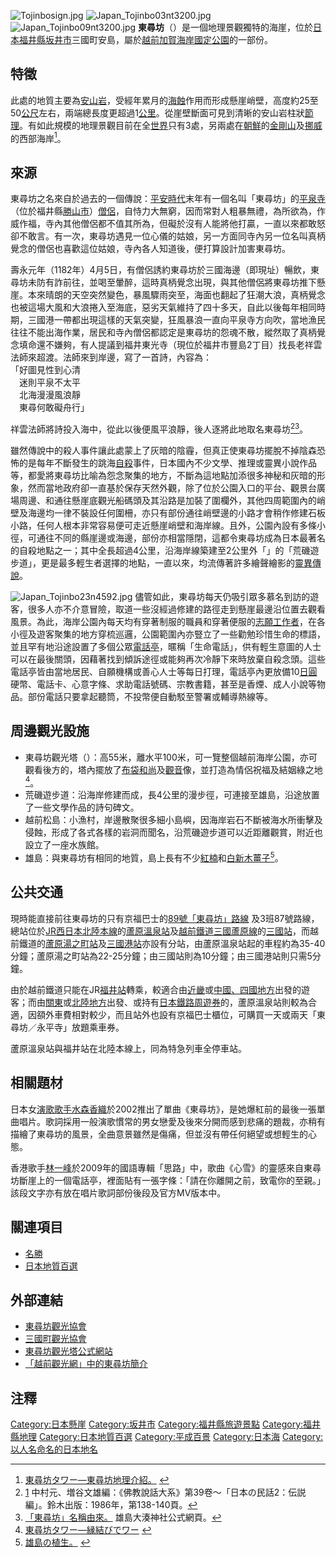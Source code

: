 {{cooricon|36|14|16|N|136|7|31|E|50000}}
[[File:Tojinbosign.jpg|thumb]]
[[File:Japan_Tojinbo03nt3200.jpg|thumb]]
[[File:Japan_Tojinbo09nt3200.jpg|thumb]]
'''東尋坊'''（{{lang|ja|とうじんぼう}}）是一個地理景觀獨特的海崖，位於[[日本|日本]][[福井縣|福井縣]][[坂井市|坂井市]]三國町安島，屬於[[越前加賀海岸國定公園|越前加賀海岸國定公園]]的一部份。

==特徵==
此處的地質主要為[[安山岩|安山岩]]，受經年累月的[[海蝕|海蝕]]作用而形成懸崖峭壁，高度約25至50[[公尺|公尺]]左右，兩端總長度更超過1[[公里|公里]]。從崖壁斷面可見到清晰的安山岩柱狀[[節理|節理]]。有如此規模的地理景觀目前在全[[世界|世界]]只有3處，另兩處在[[朝鮮|朝鮮]]的[[金剛山_(朝鮮)|金剛山]]及[[挪威|挪威]]的西部海岸<ref>[http://www.tojinbo.net/tojinbo.html 東尋坊タワー—東尋坊地理介紹。] {{Wayback|url=http://www.tojinbo.net/tojinbo.html |date=20201024202107 }}{{ja}}</ref>。

==來源==
東尋坊之名來自於過去的一個傳說：[[平安時代|平安時代]]末年有一個名叫「東尋坊」的[[平泉寺白山神社|平泉寺]]（位於福井縣[[勝山市|勝山市]]）[[僧侶|僧侶]]，自恃力大無窮，因而常對人粗暴無禮，為所欲為，作威作福，寺內其他僧侶都不值其所為，但礙於沒有人能將他打贏，一直以來都敢怒卻不敢言。有一次，東尋坊遇見一位心儀的姑娘，另一方面同寺內另一位名叫真柄覺念的僧侶也喜歡這位姑娘，寺內各人知道後，便打算設計加害東尋坊。

壽永元年（1182年）4月5日，有僧侶誘約東尋坊於三國海邊（即現址）暢飲，東尋坊未防有詐前往，並喝至暈醉，這時真柄覺念出現，與其他僧侶將東尋坊推下懸崖。本來晴朗的天空突然變色，暴風驟雨突至，海面也翻起了狂潮大浪，真柄覺念也被這場大風和大浪捲入至海底，惡劣天氣維持了四十多天，自此以後每年相同時期，三國港一帶都出現這樣的天氣突變，狂風暴浪一直向平泉寺方向吹，當地漁民往往不能出海作業，居民和寺內僧侶都認定是東尋坊的怨魂不散，縱然取了真柄覺念填命還不嫌夠，有人提議到福井東光寺（現位於福井市豐島2丁目）找長老祥雲法師來超渡。法師來到岸邊，寫了一首詩，內容為：<br>
「好圖見性到心清<br>
　迷則平泉不太平<br>
　北海漫漫風浪靜<br>
　東尋何敢礙舟行」

祥雲法師將詩投入海中，從此以後便風平浪靜，後人逐將此地取名東尋坊<ref>[https://books.google.com.hk/books?id=lXhlCSr44pQC&pg=PA139&dq=%E6%9D%B1%E5%B0%8B%E5%9D%8A&hl=zh-TW&sa=X&ei=S4iYVLOWJIqC8QWL1oDgBQ&ved=0CFYQ6AEwCA#v=onepage&q=%E6%9D%B1%E5%B0%8B%E5%9D%8A&f=false] {{Wayback|url=https://books.google.com.hk/books?id=lXhlCSr44pQC&pg=PA139&dq=%E6%9D%B1%E5%B0%8B%E5%9D%8A&hl=zh-TW&sa=X&ei=S4iYVLOWJIqC8QWL1oDgBQ&ved=0CFYQ6AEwCA#v=onepage&q=%E6%9D%B1%E5%B0%8B%E5%9D%8A&f=false |date=20190811122208 }}中村元、増谷文雄編：《佛教說話大系》第39卷～「日本の民話2：伝説編」。鈴木出版：1986年，第138-140頁。</ref><ref>[http://www.net24.ne.jp/~oominato/01/r/04.html 「東尋坊」名稱由來。] {{Wayback|url=http://www.net24.ne.jp/~oominato/01/r/04.html |date=20181017203944 }}雄島大湊神社公式網頁。{{ja}}</ref>。

雖然傳說中的殺人事件讓此處蒙上了灰暗的陰霾，但真正使東尋坊擺脫不掉陰森恐怖的是每年不斷發生的跳海[[自殺|自殺]]事件，日本國內不少文學、推理或靈異小說作品等，都愛將東尋坊比喻為怨念聚集的地方，不斷為這地點加添很多神秘和灰暗的形象，然而當地政府卻一直基於保存天然外觀，除了位於公園入口的平台、觀景台廣場周邊、和通往懸崖底觀光船碼頭及其沿路是加裝了圍欄外，其他四周範圍內的峭壁及海邊均一律不裝設任何圍柵，亦只有部份通往峭壁邊的小路才會稍作修建石板小路，任何人根本非常容易便可走近懸崖峭壁和海岸線。且外，公園內設有多條小徑，可通往不同的縣崖邊或海邊，部份亦相當隱閉，這都令東尋坊成為日本最著名的自殺地點之一；其中全長超過4公里，沿海岸線築建至2公里外「{{link-ja|雄島|雄島}}」的「荒磯遊步道」，更是最多輕生者選擇的地點，一直以來，均流傳著許多繪聲繪影的[[靈異故事|靈異傳說]]。

[[File:Japan_Tojinbo23n4592.jpg|thumb]]
{{Location map
 |Japan
 |label='''東尋坊'''
 |position=top
 |width=250
 |float=right
 |mark=red pog.svg
 |marksize=7
 |caption=東尋坊的位置
 |relief=1
}}
儘管如此，東尋坊每天仍吸引眾多慕名到訪的遊客，很多人亦不介意冒險，取道一些沒經過修建的路徑走到懸崖最邊沿位置去觀看風景。為此，海岸公園內每天均有穿著制服的職員和穿著便服的[[志願工作者|志願工作者]]，在各小徑及遊客聚集的地方穿梳巡邏，公園範圍內亦豎立了一些勸勉珍惜生命的標語，並且罕有地沿途設置了多個公眾[[電話亭|電話亭]]，暱稱「生命電話」，供有輕生意圖的人士可以在最後關頭，因藉著找到傾訴途徑或能夠再次冷靜下來時放棄自殺念頭。這些電話亭皆由當地居民、自願機構或善心人士等每日打理，電話亭內更放備10[[日圓|日圓]]硬幣、電話卡、心意字條、求助電話號碼、宗教書籍，甚至是香煙、成人小說等物品。部份電話只要拿起聽筒，不投幣便自動駁至警署或輔導熱線等。

==周邊觀光設施==
*東尋坊觀光塔（{{lang|ja|東尋坊タワー}}）：高55米，離水平100米，可一覽整個越前海岸公園，亦可觀看後方的{{link-ja|白山連峰|白山連峰}}，塔內擺放了[[布袋和尚|布袋和尚]]及[[觀音|觀音]]像，並打造為情侶祝福及結姻綠之地<ref>[http://www.tojinbo.net/marriage.html 東尋坊タワー—縁結びでワー] {{Wayback|url=http://www.tojinbo.net/marriage.html |date=20190426155641 }}{{ja}}</ref>。
*荒磯遊步道：沿海岸修建而成，長4公里的漫步徑，可連接至雄島，沿途放置了一些文學作品的詩句碑文。
*越前松島：小漁村，岸邊散聚很多細小島嶼，因海岸岩石不斷被海水所衝擊及侵蝕，形成了各式各樣的岩洞而聞名，沿荒磯遊步道可以近距離觀賞，附近也設立了一座水族館。
*雄島：與東尋坊有相同的地質，島上長有不少[[紅楠|紅楠]]和[[白新木薑子|白新木薑子]]<ref>[http://www.net24.ne.jp/~oominato/01/o/03.html 雄島の植生。] {{Wayback|url=http://www.net24.ne.jp/~oominato/01/o/03.html |date=20160304075337 }}{{ja}}</ref>。

==公共交通==
現時能直接前往東尋坊的只有京福巴士的[http://bus.keifuku.co.jp/rosen/rosen_detail.asp?RosenNO=89 89號「東尋坊」路線] {{Wayback|url=http://bus.keifuku.co.jp/rosen/rosen_detail.asp?RosenNO=89 |date=20150110071924 }}及3班87號路線，總站位於[[JR西日本|JR西日本]][[北陸本線|北陸本線]]的[[蘆原溫泉站|蘆原溫泉站]]及[[越前鐵道|越前鐵道]][[三國蘆原線|三國蘆原線]]的[[三国站_(福井县)|三國站]]，而越前鐵道的[[蘆原湯之町站|蘆原湯之町站]]及[[三國港站|三國港站]]亦設有分站，由蘆原溫泉站起的車程約為35-40分鐘；蘆原湯之町站為22-25分鐘；由三國站則為10分鐘；由三國港站則只需5分鐘。

由於越前鐵道只能在JR[[福井站_(福井縣)|福井站]]轉乘，較適合由[[近畿|近畿]]或[[中國、四國地方|中國、四國地方]]出發的遊客；而由[[关东地方|關東]]或[[北陸地方|北陸地方]]出發、或持有[[日本鐵路周遊券|日本鐵路周遊券]]的，蘆原溫泉站則較為合適，因頟外車費相對較少，而且站外也設有京福巴士櫃位，可購買一天或兩天「東尋坊／永平寺」放題乘車券。

蘆原溫泉站與福井站在北陸本線上，同為特急列車全停車站。

==相關題材==
{{japanese|japanese=東尋坊|kana=とうじんぼう|romaji=Tōjinbō}}
日本女[[演歌|演歌]][[歌手|歌手]][[水森香織|水森香織]]於2002推出了單曲《東尋坊》，是她爆紅前的最後一張單曲唱片。歌詞採用一般演歌慣常的男女戀愛及後來分開而感到悲痛的題裁，亦稍有描繪了東尋坊的風景，全曲意景雖然是傷痛，但並沒有帶任何絕望或想輕生的心態。

香港歌手[[林一峰|林一峰]]於2009年的國語專輯「思路」中，歌曲《心雪》的靈感來自東尋坊斷崖上的一個電話亭，裡面貼有一張字條：「請在你離開之前，致電你的至親。」該段文字亦有放在唱片歌詞部份後段及官方MV版本中。

== 關連項目 ==
{{Commonscat|Tojinbo}}
{{Portal box|日本|地理|地球科學}}
* [[名勝_(日本)|名勝]]
* [[日本地質百選|日本地質百選]]

==外部連結==
* [http://www.tojinbo.org/ 東尋坊觀光協會] {{Wayback|url=http://www.tojinbo.org/ |date=20070221061050 }}
* [http://www.mikuni.org/ 三國町觀光協會] {{Wayback|url=http://www.mikuni.org/ |date=20201204230545 }}
* [http://www.tojinbo.net/ 東尋坊觀光塔公式網站] {{Wayback|url=http://www.tojinbo.net/ |date=20210116111856 }}
* [https://web.archive.org/web/20150209153933/http://echizen.info/kankou/toujinbou.html 「越前觀光網」中的東尋坊簡介]

==注釋==
<references />

[[Category:日本懸崖|Category:日本懸崖]]
[[Category:坂井市|Category:坂井市]]
[[Category:福井縣旅遊景點|Category:福井縣旅遊景點]]
[[Category:福井縣地理|Category:福井縣地理]]
[[Category:日本地質百選|Category:日本地質百選]]
[[Category:平成百景|Category:平成百景]]
[[Category:日本海|Category:日本海]]
[[Category:以人名命名的日本地名|Category:以人名命名的日本地名]]